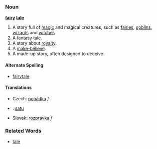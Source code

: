 ===Noun===
'''[[fairy]] [[tale]]'''

# A story full of [[magic]] and magical creatures, such as [[fairy|fairies]], [[goblin|goblins]], [[wizard|wizards]] and [[witch|witches]].
# A [[fantasy]] [[tale]].
# A story about [[royalty]].
# A [[make-believe]].
# A made-up story, often designed to deceive.

====Alternate Spelling====
*[[fairytale]]

====Translations====
*Czech: [[pohádka]] ''f''
*{{msg:fi}}: [[satu]]
*Slovak: [[rozprávka]] ''f''

===Related Words===
*[[tale]]
<!-- fairy-tale with a hyphen is used like an adjective i think -->